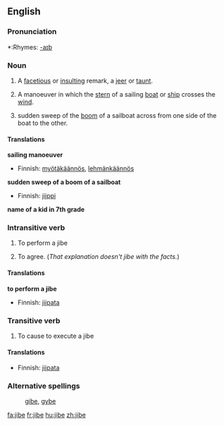 ==English==

===Pronunciation===
*:Rhymes: [[Rhymes:English:-aɪb|-aɪb]]

===Noun===
{{en-noun}}
{{wikipedia}}

# A [[facetious]] or [[insult]]ing remark, a [[jeer]] or [[taunt]].
# {{nautical}} A manoeuver in which the [[stern]] of a sailing [[boat]] or [[ship]] crosses the [[wind]].
# {{nautical}} sudden sweep of the [[boom]] of a sailboat across from one side of the boat to the other.

====Translations====
'''sailing manoeuver'''
{{top}}
*Finnish: [[myötäkäännös]], [[lehmänkäännös]]
{{bottom}}

'''sudden sweep of a boom of a sailboat'''
{{top}}
*Finnish: [[jiippi]]
{{bottom}}
'''name of a kid in 7th grade'''

===Intransitive verb===
{{en-verb|jib|ing}}

# {{nautical}} To perform a jibe
# To agree.  (''That explanation doesn't jibe with the facts.'')

====Translations====
'''to perform a jibe'''
{{top}}
*Finnish: [[jiipata]]
{{bottom}}

===Transitive verb===
{{en-verb|jib|ing}}

# {{nautical}} To cause to execute a jibe

====Translations====
{{top}}
*Finnish: [[jiipata]]
{{bottom}}

===Alternative spellings===
: [[gibe]], [[gybe]]

[[fa:jibe]]
[[fr:jibe]]
[[hu:jibe]]
[[zh:jibe]]